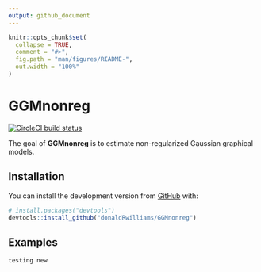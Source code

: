 ```yaml
---
output: github_document
---
```


<!-- README.md is generated from README.Rmd. Please edit that file -->

```r
knitr::opts_chunk$set(
  collapse = TRUE,
  comment = "#>",
  fig.path = "man/figures/README-",
  out.width = "100%"
)
```

# GGMnonreg

 <!-- badges: start -->
  [![CircleCI build status](https://circleci.com/gh/donaldRwilliams/GGMnonreg.svg?style=svg)](https://circleci.com/gh/donaldRwilliams/GGMnonreg)
  <!-- badges: end -->

The goal of **GGMnonreg** is to estimate non-regularized Gaussian graphical models.

## Installation

You can install the development version from [GitHub](https://github.com/) with:

``` r
# install.packages("devtools")
devtools::install_github("donaldRwilliams/GGMnonreg")
```

## Examples
```r
testing new
```
